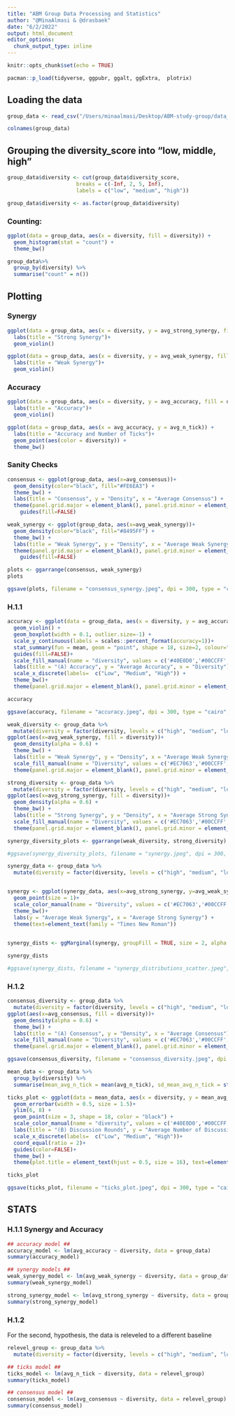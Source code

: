 ```yaml
---
title: "ABM Group Data Processing and Statistics"
author: "@MinaAlmasi & @drasbaek"
date: "6/2/2022"
output: html_document
editor_options: 
  chunk_output_type: inline
---
```


```r
knitr::opts_chunk$set(echo = TRUE)
```

```r
pacman::p_load(tidyverse, ggpubr, ggalt, ggExtra,  plotrix)
```

## Loading the data 
```r
group_data <- read_csv("/Users/minaalmasi/Desktop/ABM-study-group/data_100_sim/15ticks_100sim_group_data.csv")
```


```r
colnames(group_data)
```

## Grouping the diversity_score into "low, middle, high" 
```r
group_data$diversity <- cut(group_data$diversity_score, 
                      breaks = c(-Inf, 2, 5, Inf),
                      labels = c("low", "medium", "high"))
```

```r
group_data$diversity <- as.factor(group_data$diversity)
```


### Counting: 
```r
ggplot(data = group_data, aes(x = diversity, fill = diversity)) + 
  geom_histogram(stat = "count") + 
  theme_bw()

group_data%>% 
  group_by(diversity) %>% 
  summarise("count" = n())
```

## Plotting
### Synergy
```r
ggplot(data = group_data, aes(x = diversity, y = avg_strong_synergy, fill = diversity)) + 
  labs(title = "Strong Synergy")+
  geom_violin()
```

```r
ggplot(data = group_data, aes(x = diversity, y = avg_weak_synergy, fill = diversity)) + 
  labs(title = "Weak Synergy")+
  geom_violin()
```

### Accuracy 
```r
ggplot(data = group_data, aes(x = diversity, y = avg_accuracy, fill = diversity)) + 
  labs(title = "Accuracy")+
  geom_violin()
```

```r
ggplot(data = group_data, aes(x = avg_accuracy, y = avg_n_tick)) + 
  labs(title = "Accuracy and Number of Ticks")+
  geom_point(aes(color = diversity)) + 
  theme_bw()
```

### Sanity Checks
```r
consensus <- ggplot(group_data, aes(x=avg_consensus))+
  geom_density(color="black", fill="#FE6EA3") +
  theme_bw() +
  labs(title = "Consensus", y = "Density", x = "Average Consensus") + 
  theme(panel.grid.major = element_blank(), panel.grid.minor = element_blank(), plot.title = element_text(hjust = 0.5, size = 16), text=element_text(family = "Times New Roman"))+
    guides(fill=FALSE)

weak_synergy <- ggplot(group_data, aes(x=avg_weak_synergy))+
  geom_density(color="black", fill="#8495FF") +
  theme_bw() +
  labs(title = "Weak Synergy", y = "Density", x = "Average Weak Synergy") + 
  theme(panel.grid.major = element_blank(), panel.grid.minor = element_blank(), plot.title = element_text(hjust = 0.5, size = 16), text=element_text(family = "Times New Roman"))+
    guides(fill=FALSE)

plots <- ggarrange(consensus, weak_synergy)
plots

ggsave(plots, filename = "consensus_synergy.jpeg", dpi = 300, type = "cairo", width = 7, height = 3.5, units = "in")
```

### H.1.1
```r
accuracy <- ggplot(data = group_data, aes(x = diversity, y = avg_accuracy, fill = diversity)) + 
  geom_violin() + 
  geom_boxplot(width = 0.1, outlier.size=-1) + 
  scale_y_continuous(labels = scales::percent_format(accuracy=1))+
  stat_summary(fun = mean, geom = "point", shape = 18, size=2, colour="white", alpha = 0.8)+ 
  guides(fill=FALSE)+
  scale_fill_manual(name = "diversity", values = c('#40E0D0','#00CCFF', '#EC7063'))+
  labs(title = "(A) Accuracy", y = "Average Accuracy", x = "Diversity")+
  scale_x_discrete(labels=  c("Low", "Medium", "High")) + 
  theme_bw()+
  theme(panel.grid.major = element_blank(), panel.grid.minor = element_blank(), plot.title = element_text(hjust = 0.5, size = 16), text=element_text(family = "Times New Roman"))

accuracy

ggsave(accuracy, filename = "accuracy.jpeg", dpi = 300, type = "cairo", width = 7, height = 3.5, units = "in")
```

```r
weak_diversity <- group_data %>%
  mutate(diversity = factor(diversity, levels = c("high", "medium", "low"))) %>%
ggplot(aes(x=avg_weak_synergy, fill = diversity))+
  geom_density(alpha = 0.6) +
  theme_bw() +
  labs(title = "Weak Synergy", y = "Density", x = "Average Weak Synergy") + 
  scale_fill_manual(name = "Diversity", values = c('#EC7063','#00CCFF','#40E0D0'), labels =c("High", "Medium", "Low"))+
  theme(panel.grid.major = element_blank(), panel.grid.minor = element_blank(), plot.title = element_text(hjust = 0.5, size = 16), text=element_text(family = "Times New Roman"))

strong_diversity <- group_data %>%
  mutate(diversity = factor(diversity, levels = c("high", "medium", "low"))) %>%
ggplot(aes(x=avg_strong_synergy, fill = diversity))+
  geom_density(alpha = 0.6) +
  theme_bw() +
  labs(title = "Strong Synergy", y = "Density", x = "Average Strong Synergy") + 
  scale_fill_manual(name = "Diversity", values = c('#EC7063','#00CCFF','#40E0D0'), labels =c("High", "Medium", "Low"))+
  theme(panel.grid.major = element_blank(), panel.grid.minor = element_blank(), plot.title = element_text(hjust = 0.5, size = 16), text=element_text(family = "Times New Roman"))

synergy_diversity_plots <- ggarrange(weak_diversity, strong_diversity)

#ggsave(synergy_diversity_plots, filename = "synergy.jpeg", dpi = 300, type = "cairo", width = 7, height = 3.5, units = "in")
```

```r
synergy_data <- group_data %>% 
  mutate(diversity = factor(diversity, levels = c("high", "medium", "low")))


synergy <- ggplot(synergy_data, aes(x=avg_strong_synergy, y=avg_weak_synergy, color = diversity))+
  geom_point(size = 1)+
  scale_color_manual(name = "Diversity", values = c('#EC7063','#00CCFF','#40E0D0'), labels =c("High", "Medium", "Low"))+
  theme_bw()+
  labs(y = "Average Weak Synergy", x = "Average Strong Synergy") + 
  theme(text=element_text(family = "Times New Roman"))

  
synergy_dists <- ggMarginal(synergy, groupFill = TRUE, size = 2, alpha = 0.6)

synergy_dists

#ggsave(synergy_dists, filename = "synergy_distributions_scatter.jpeg", dpi = 300, type = "cairo", width = 7, height = 3.5, units = "in")
```


### H.1.2
```r
consensus_diversity <- group_data %>%
  mutate(diversity = factor(diversity, levels = c("high", "medium", "low"))) %>%
ggplot(aes(x=avg_consensus, fill = diversity))+
  geom_density(alpha = 0.6) +
  theme_bw() +
  labs(title = "(A) Consensus", y = "Density", x = "Average Consensus") + 
  scale_fill_manual(name = "Diversity", values = c('#EC7063','#00CCFF','#40E0D0'), labels =c("High", "Medium", "Low"))+
  theme(panel.grid.major = element_blank(), panel.grid.minor = element_blank(), plot.title = element_text(hjust = 0.5, size = 16), text=element_text(family = "Times New Roman"))

ggsave(consensus_diversity, filename = "consensus_diversity.jpeg", dpi = 300, type = "cairo", width = 5, height = 5, units = "in")

```


```r
mean_data <- group_data %>% 
  group_by(diversity) %>% 
  summarise(mean_avg_n_tick = mean(avg_n_tick), sd_mean_avg_n_tick = std.error(avg_n_tick))

ticks_plot <- ggplot(data = mean_data, aes(x = diversity, y = mean_avg_n_tick, color = diversity, ymin = (mean_avg_n_tick - 2*sd_mean_avg_n_tick), ymax = (mean_avg_n_tick + 2*sd_mean_avg_n_tick))) +
  geom_errorbar(width = 0.5, size = 1.5)+
  ylim(6, 8) + 
  geom_point(size = 3, shape = 18, color = "black") +
  scale_color_manual(name = "diversity", values = c('#40E0D0','#00CCFF', '#EC7063'), labels=  c("Low", "Medium", "High"))+
  labs(title = "(B) Discussion Rounds", y = "Average Number of Discussion Rounds", x = "Diversity")+
  scale_x_discrete(labels=  c("Low", "Medium", "High"))+
  coord_equal(ratio = 2)+
  guides(color=FALSE)+
  theme_bw() + 
  theme(plot.title = element_text(hjust = 0.5, size = 16), text=element_text(family = "Times New Roman"))

ticks_plot

ggsave(ticks_plot, filename = "ticks_plot.jpeg", dpi = 300, type = "cairo", width = 4, height = 5, units = "in")
```


## STATS 

### H.1.1 Synergy and Accuracy 
```r
## accuracy model ## 
accuracy_model <- lm(avg_accuracy ~ diversity, data = group_data)
summary(accuracy_model)
```

```r
## synergy models ## 
weak_synergy_model <- lm(avg_weak_synergy ~ diversity, data = group_data)
summary(weak_synergy_model)

strong_synergy_model <- lm(avg_strong_synergy ~ diversity, data = group_data)
summary(strong_synergy_model)
```

### H.1.2
For the second, hypothesis, the data is releveled to a different baseline 
```r
relevel_group <- group_data %>%
  mutate(diversity = factor(diversity, levels = c("high", "medium", "low")))
```


```r
## ticks model ## 
ticks_model <- lm(avg_n_tick ~ diversity, data = relevel_group)
summary(ticks_model)
```


```r
## consensus model ## 
consensus_model <- lm(avg_consensus ~ diversity, data = relevel_group)
summary(consensus_model)
```

